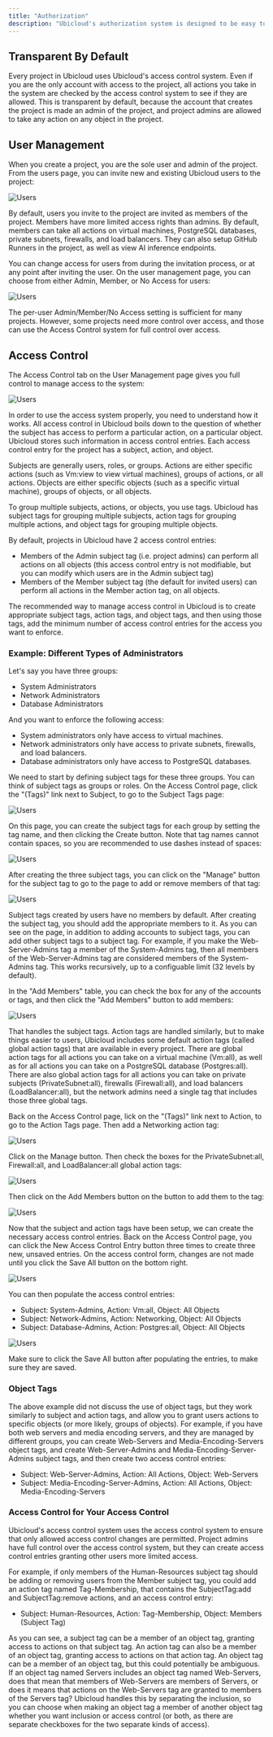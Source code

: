 ```yaml
---
title: "Authorization"
description: "Ubicloud's authorization system is designed to be easy to use for simple cases, while still giving you full control over what actions your users can perform in the system."
---
```


## Transparent By Default

Every project in Ubicloud uses Ubicloud's access control system. Even if you are the only account with access to the project, all actions you take in the system are checked by the access control system to see if they are allowed. This is transparent by default, because the account that creates the project is made an admin of the project, and project admins are allowed to take any action on any object in the project.

## User Management

When you create a project, you are the sole user and admin of the project. From the users page, you can invite new and existing Ubicloud users to the project:

![Users](/security/users-1-screenshot.png)

By default, users you invite to the project are invited as members of the project. Members have more limited access rights than admins. By default, members can take all actions on virtual machines, PostgreSQL databases, private subnets, firewalls, and load balancers. They can also setup GitHub Runners in the project, as well as view AI inference endpoints.

You can change access for users from during the invitation process, or at any point after inviting the user. On the user management page, you can choose from either Admin, Member, or No Access for users:

![Users](/security/users-2-screenshot.png)

The per-user Admin/Member/No Access setting is sufficient for many projects. However, some projects need more control over access, and those can use the Access Control system for full control over access.

## Access Control

The Access Control tab on the User Management page gives you full control to manage access to the system:

![Users](/security/access-control-1-screenshot.png)

In order to use the access system properly, you need to understand how it works. All access control in Ubicloud boils down to the question of whether the subject has access to perform a particular action, on a particular object. Ubicloud stores such information in access control entries. Each access control entry for the project has a subject, action, and object.

Subjects are generally users, roles, or groups. Actions are either specific actions (such as Vm:view to view virtual machines), groups of actions, or all actions. Objects are either specific objects (such as a specific virtual machine), groups of objects, or all objects.

To group multiple subjects, actions, or objects, you use tags. Ubicloud has subject tags for grouping multiple subjects, action tags for grouping multiple actions, and object tags for grouping multiple objects.

By default, projects in Ubicloud have 2 access control entries:

- Members of the Admin subject tag (i.e. project admins) can perform all actions on all objects (this access control entry is not modifiable, but you can modify which users are in the Admin subject tag)
- Members of the Member subject tag (the default for invited users) can perform all actions in the Member action tag, on all objects.

The recommended way to manage access control in Ubicloud is to create appropriate subject tags, action tags, and object tags, and then using those tags, add the minimum number of access control entries for the access you want to enforce.

### Example: Different Types of Administrators

Let's say you have three groups:

- System Administrators
- Network Administrators
- Database Administrators

And you want to enforce the following access:

- System administrators only have access to virtual machines.
- Network administrators only have access to private subnets, firewalls, and load balancers.
- Database administrators only have access to PostgreSQL databases.

We need to start by defining subject tags for these three groups. You can think of subject tags as groups or roles. On the Access Control page, click the "(Tags)" link next to Subject, to go to the Subject Tags page:

![Users](/security/subject-tag-1-screenshot.png)

On this page, you can create the subject tags for each group by setting the tag name, and then clicking the Create button. Note that tag names cannot contain spaces, so you are recommended to use dashes instead of spaces:

![Users](/security/subject-tag-2-screenshot.png)

After creating the three subject tags, you can click on the "Manage" button for the subject tag to go to the page to add or remove members of that tag:

![Users](/security/subject-tag-3-screenshot.png)

Subject tags created by users have no members by default. After creating the subject tag, you should add the appropriate members to it. As you can see on the page, in addition to adding accounts to subject tags, you can add other subject tags to a subject tag. For example, if you make the Web-Server-Admins tag a member of the System-Admins tag, then all members of the Web-Server-Admins tag are considered members of the System-Admins tag. This works recursively, up to a configuable limit (32 levels by default).

In the "Add Members" table, you can check the box for any of the accounts or tags, and then click the "Add Members" button to add members:

![Users](/security/subject-tag-4-screenshot.png)

That handles the subject tags. Action tags are handled similarly, but to make things easier to users, Ubicloud includes some default action tags (called global action tags) that are available in every project. There are global action tags for all actions you can take on a virtual machine (Vm:all), as well as for all actions you can take on a PostgreSQL database (Postgres:all). There are also global action tags for all actions you can take on private subjects (PrivateSubnet:all), firewalls (Firewall:all), and load balancers (LoadBalancer:all), but the network admins need a single tag that includes those three global tags.

Back on the Access Control page, lick on the "(Tags)" link next to Action, to go to the Action Tags page. Then add a Networking action tag:

![Users](/security/action-tag-1-screenshot.png)

Click on the Manage button. Then check the boxes for the PrivateSubnet:all, Firewall:all, and LoadBalancer:all global action tags:

![Users](/security/action-tag-2-screenshot.png)

Then click on the Add Members button on the button to add them to the tag:

![Users](/security/action-tag-3-screenshot.png)

Now that the subject and action tags have been setup, we can create the necessary access control entries. Back on the Access Control page, you can click the New Access Control Entry button three times to create three new, unsaved entries. On the access control form, changes are not made until you click the Save All button on the bottom right.

![Users](/security/access-control-2-screenshot.png)

You can then populate the access control entries:

- Subject: System-Admins, Action: Vm:all, Object: All Objects
- Subject: Network-Admins, Action: Networking, Object: All Objects
- Subject: Database-Admins, Action: Postgres:all, Object: All Objects

![Users](/security/access-control-3-screenshot.png)

Make sure to click the Save All button after populating the entries, to make sure they are saved.

### Object Tags

The above example did not discuss the use of object tags, but they work similarly to subject and action tags, and allow you to grant users actions to specific objects (or more likely, groups of objects). For example, if you have both web servers and media encoding servers, and they are managed by different groups, you can create Web-Servers and Media-Encoding-Servers object tags, and create Web-Server-Admins and Media-Encoding-Server-Admins subject tags, and then create two access control entries:

- Subject: Web-Server-Admins, Action: All Actions, Object: Web-Servers
- Subject: Media-Encoding-Server-Admins, Action: All Actions, Object: Media-Encoding-Servers

### Access Control for Your Access Control

Ubicloud's access control system uses the access control system to ensure that only allowed access control changes are permitted. Project admins have full control over the access control system, but they can create access control entries granting other users more limited access.

For example, if only members of the Human-Resources subject tag should be adding or removing users from the Member subject tag, you could add an action tag named Tag-Membership, that contains the SubjectTag:add and SubjectTag:remove actions, and an access control entry:

- Subject: Human-Resources, Action: Tag-Membership, Object: Members (Subject Tag)

As you can see, a subject tag can be a member of an object tag, granting access to actions on that subject tag. An action tag can also be a member of an object tag, granting access to actions on that action tag. An object tag can be a member of an object tag, but this could potentially be ambiguous. If an object tag named Servers includes an object tag named Web-Servers, does that mean that members of Web-Servers are members of Servers, or does it means that actions on the Web-Servers tag are granted to members of the Servers tag? Ubicloud handles this by separating the inclusion, so you can choose when making an object tag a member of another object tag whether you want inclusion or access control (or both, as there are separate checkboxes for the two separate kinds of access).
